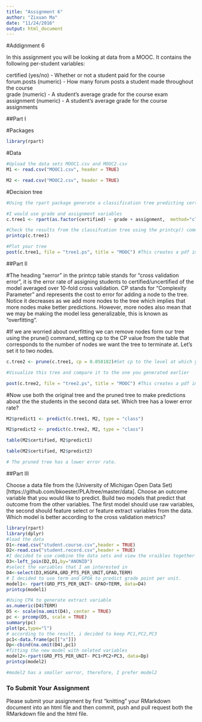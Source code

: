 ```yaml
---
title: "Assignment 6"
author: "Zixuan Ma"
date: "11/24/2016"
output: html_document
---
```

#Addignment 6

In this assignment you will be looking at data from a MOOC. It contains the following per-student variables:

certified (yes/no) - Whether or not a student paid for the course  
forum.posts (numeric) - How many forum posts a student made throughout the course  
grade (numeric) - A student's average grade for the course exam  
assignment (numeric) - A student's average grade for the course assignments  

##Part I

#Packages
```r
library(rpart)
```

#Data
```r
#Upload the data sets MOOC1.csv and MOOC2.csv
M1 <- read.csv("MOOC1.csv", header = TRUE)

M2 <- read.csv("MOOC2.csv", header = TRUE)

```

#Decision tree
```r
#Using the rpart package generate a classification tree predicting certified from the other variables in the M1 data frame. Which variables should you use?

#I would use grade and assignment variables
c.tree1 <- rpart(as.factor(certified) ~ grade + assignment,  method="class", data=M1)

#Check the results from the classifcation tree using the printcp() command
printcp(c.tree1)

#Plot your tree
post(c.tree1, file = "tree1.ps", title = "MOOC") #This creates a pdf image of the tree

```

##Part II

#The heading "xerror" in the printcp table stands for "cross validation error", it is the error rate of assigning students to certified/uncertified of the model averaged over 10-fold cross validation. CP stands for "Complexity Parameter" and represents the cost to error for adding a node to the tree. Notice it decreases as we add more nodes to the tree which implies that more nodes make better predictions. However, more nodes also mean that we may be making the model less generalizable, this is known as "overfitting".

#If we are worried about overfitting we can remove nodes form our tree using the prune() command, setting cp to the CP value from the table that corresponds to the number of nodes we want the tree to terminate at. Let's set it to two nodes.

```r
c.tree2 <- prune(c.tree1, cp = 0.058182)#Set cp to the level at which you want the tree to end

#Visualize this tree and compare it to the one you generated earlier

post(c.tree2, file = "tree2.ps", title = "MOOC") #This creates a pdf image of the tree
```

#Now use both the original tree and the pruned tree to make predictions about the the students in the second data set. Which tree has a lower error rate?

```r
M2$predict1 <- predict(c.tree1, M2, type = "class")

M2$predict2 <- predict(c.tree2, M2, type = "class")

table(M2$certified, M2$predict1)

table(M2$certified, M2$predict2)

# The pruned tree has a lower error rate.

```

##Part III

Choose a data file from the (University of Michigan Open Data Set)[https://github.com/bkoester/PLA/tree/master/data]. Choose an outcome variable that you would like to predict. Build two models that predict that outcome from the other variables. The first model should use raw variables, the second should feature select or feature extract variables from the data. Which model is better according to the cross validation metrics?

```r
library(rpart)
library(dplyr)
#load the data
D1<-read.csv("student.course.csv",header = TRUE)
D2<-read.csv("student.record.csv",header = TRUE)
#I decided to use combine the data sets and view the vraibles together
D3<-left_join(D2,D1,by="ANONID")
#select the variables that I am interested in
D4<-select(D3,HSGPA,GRD_PTS_PER_UNIT,GPAO,TERM)
# I decided to use term and GPOA to predict grade point per unit.
model1<- rpart(GRD_PTS_PER_UNIT~ GPAO+TERM, data=D4)
printcp(model1)

#Using CPA to generate extract variable
as.numeric(D4$TERM)
D5 <- scale(na.omit(D4), center = TRUE)
pc <- prcomp(D5, scale = TRUE)
summary(pc)
plot(pc,type="l")
# according to the result, i decided to keep PC1,PC2,PC3
pc1<-data.frame(pc[["x"]])
Dp<-cbind(na.omit(D4),pc1)
#fitting the new model with seleted variables
model2<-rpart(GRD_PTS_PER_UNIT~ PC1+PC2+PC3, data=Dp)
printcp(model2)

#model2 has a smaller xerror, therefore, I prefer model2

```


### To Submit Your Assignment

Please submit your assignment by first "knitting" your RMarkdown document into an html file and then commit, push and pull request both the RMarkdown file and the html file.
